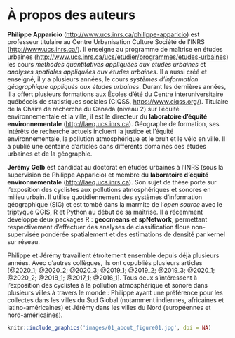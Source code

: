 # À propos des auteurs {#auteurs .unnumbered}

**Philippe Apparicio** (<http://www.ucs.inrs.ca/philippe-apparicio>) est professeur titulaire au Centre Urbanisation Culture Société de l'INRS (<http://www.ucs.inrs.ca/>). Il enseigne au programme de maîtrise en études urbaines (<http://www.ucs.inrs.ca/ucs/etudier/programmes/etudes-urbaines>) les cours *méthodes quantitatives appliquées aux études urbaines* et _analyses spatiales appliquées aux études urbaines_. Il a aussi créé et enseigné, il y a plusieurs années, le cours _systèmes d'information géographique appliqués aux études urbaines_. Durant les dernières années, il a offert plusieurs formations aux Écoles d'été du Centre interuniversitaire québécois de statistiques sociales (CIQSS, <https://www.ciqss.org/>). Titulaire de la Chaire de recherche du Canada (niveau 2) sur l'équité environnementale et la ville, il est le directeur du **laboratoire d'équité environnementale** (<http://laeq.ucs.inrs.ca>). Géographe de formation, ses intérêts de recherche actuels incluent la justice et l'équité environnementale, la pollution atmosphérique et le bruit et le vélo en ville. Il a publié une centaine d'articles dans différents domaines des études urbaines et de la géographie.

**Jérémy Gelb** est candidat au doctorat en études urbaines à l’INRS (sous la supervision de Philippe Apparicio) et membre du **laboratoire d'équité environnementale** (<http://laeq.ucs.inrs.ca>). Son sujet de thèse porte sur l’exposition des cyclistes aux pollutions atmosphériques et sonores en milieu urbain. Il utilise quotidiennement des systèmes d’information géographique (SIG) et est tombé dans la marmite de l'*open source* avec le triptyque QGIS, R et Python au début de sa maîtrise. Il a récemment développé deux packages R : **geocmeans** et **spNetwork**, permettant respectivement d’effectuer des analyses de classification floue non-supervisée pondérée spatialement et des estimations de densité par kernel sur réseau.

Philippe et Jérémy travaillent étroitement ensemble depuis déjà plusieurs années. Avec d’autres collègues, ils ont copubliés plusieurs articles [@2020_1; @2020_2; @2020_3; @2019_1; @2019_2; @2019_3; @2020_1; @2020_2; @2018_1; @2017_1; @2016_1]. Tous deux s’intéressent à l’exposition des cyclistes à la pollution atmosphérique et sonore dans plusieurs villes à travers le monde : Philippe ayant une préférence pour les collectes dans les villes du Sud Global (notamment indiennes, africaines et latino-américaines) et Jérémy dans les villes du Nord (européennes et nord-américaines).


```r
knitr::include_graphics('images/01_about_figure01.jpg', dpi = NA)
```
